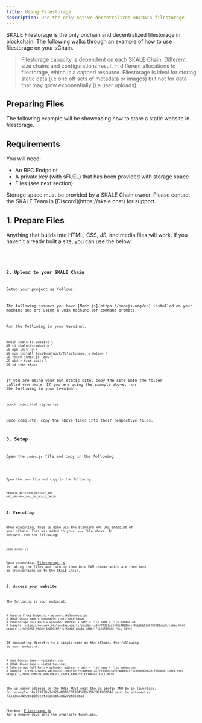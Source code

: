```yaml
---
title: Using Filestorage
description: Use the only native decentralized onchain filestorage
---
```



SKALE Filestorage is the only onchain and decentralized filestorage in blockchain. The following walks through an example of how to use filestorage on your sChain.

> Filestorage capacity is dependent on each SKALE Chain. Different size chains and configurations result in different allocations to filestorage, which is a capped resource. Filestorage is ideal for storing static data (i.e one off sets of metadata or images) but not for data that may grow exponentially (i.e user uploads).

## Preparing Files

The following example will be showcasing how to store a static website in filestorage.

## Requirements
You will need:
- An RPC Endpoint
- A private key (with sFUEL) that has been provided with storage space
- Files (see next section)

<Aside type="note">
Storage space must be provided by a SKALE Chain owner. Please contact the SKALE Team in [Discord](https://skale.chat) for support.
</Aside>

## 1. Prepare Files

Anything that builds into HTML, CSS, JS, and media files will work. If you haven't already built a site, you can use the below:

<Code code={indexHtmlCode} lang="html" title="index.html" />
<Code code={stylesCssCode} lang="css" title="styles.css" />

### 2. Upload to your SKALE Chain

Setup your project as follows:
<Aside type="note">
The following assumes you have [Node.js](https://nodejs.org/en) installed on your machine and are using a Unix machine (or command prompt).
</Aside>

Run the following in your terminal:

```shell
mkdir skale-fs-website \
&& cd skale-fs-website \
&& npm init -y \
&& npm install @skalenetwork/filestorage.js dotenv \
&& touch index.js .env \
&& mkdir test-skale \
&& cd test-skale
```

If you are using your own static site, copy the site into the folder called `test-skale`. If you are using the example above,
run the following in your terminal:

```shell
touch index.html styles.css
```

Once complete, copy the above files into their respective files.

### 3. Setup

Open the `index.js` file and copy in the following:

<Code code={filestorageUploadCode} lang="js" title="index.js" />

Open the `.env` file and copy in the following:

```text
PRIVATE_KEY=YOUR_PRIVATE_KEY
RPC_URL=RPC_URL_OF_SKALE_CHAIN
```

### 4. Executing

When executing, this is done via the standard RPC_URL endpoint of your sChain. This was added to your `.env` file above.
To execute, run the following:

```shell
node index.js
```

Upon executing, [Filestorage.js](https://github.com/skalenetwork/filestorage.js) is taking the files and turning them into EVM chunks which are then sent as transactions
up to the SKALE Chain.

### 6. Access your website

The following is your endpoint:

```shell
# Reverse Proxy Endpoint = mainnet.skalenodes.com
# SKALE Chain Name = honorable-steel-rasalhague
# Filestorage Full Path = uploader address + path + file name + file extension 
# Example: https://network.skalenodes.com/fs/chubby-sadr/77333da3492c4BBB9ccf3Ea5bb63d6202f86cda8/index.html
http(s)://REVERSE_PROXY_ENDPOINT/fs/SKALE_CHAIN_NAME/[FILESTORAGE_FULL_PATH]
```

If connecting directly to a single node on the sChain, the following is your endpoint:

```shell
# Node Domain Name = validator.com
# SKALE Chain Name = elated-tan-skat
# Filestorage Full Path = uploader address + path + file name + file extension 
# Example: https://node1.validator.com/fluffy-marsupial/77333da3492c4BBB9ccf3Ea5bb63d6202f86cda8/index.html
http(s)://NODE_DOMAIN_NAME/SKALE_CHAIN_NAME/FILESTORAGE_FULL_PATH
```

<Aside type="note">
The uploader address in the URLs MUST omit the 0x prefix AND be in lowercase.
For example: 0x77333Da3492C4BBB9CCF3EA5BB63D6202F86CDA8 must be entered as 77333da3492c4BBB9ccf3Ea5bb63d6202f86cda8
</Aside>

Checkout [Filestorage.js](/building-applications/libraries/filestorage-js) for a deeper dive into the available functions.